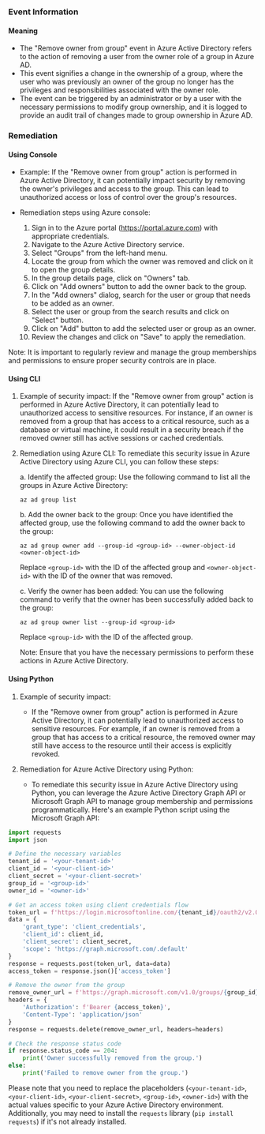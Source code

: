 
### Event Information

#### Meaning

- The "Remove owner from group" event in Azure Active Directory refers to the action of removing a user from the owner role of a group in Azure AD.
- This event signifies a change in the ownership of a group, where the user who was previously an owner of the group no longer has the privileges and responsibilities associated with the owner role.
- The event can be triggered by an administrator or by a user with the necessary permissions to modify group ownership, and it is logged to provide an audit trail of changes made to group ownership in Azure AD.

### Remediation

#### Using Console

- Example: If the "Remove owner from group" action is performed in Azure Active Directory, it can potentially impact security by removing the owner's privileges and access to the group. This can lead to unauthorized access or loss of control over the group's resources.

- Remediation steps using Azure console:
  1. Sign in to the Azure portal (https://portal.azure.com) with appropriate credentials.
  2. Navigate to the Azure Active Directory service.
  3. Select "Groups" from the left-hand menu.
  4. Locate the group from which the owner was removed and click on it to open the group details.
  5. In the group details page, click on "Owners" tab.
  6. Click on "Add owners" button to add the owner back to the group.
  7. In the "Add owners" dialog, search for the user or group that needs to be added as an owner.
  8. Select the user or group from the search results and click on "Select" button.
  9. Click on "Add" button to add the selected user or group as an owner.
  10. Review the changes and click on "Save" to apply the remediation.

Note: It is important to regularly review and manage the group memberships and permissions to ensure proper security controls are in place.

#### Using CLI

1. Example of security impact: If the "Remove owner from group" action is performed in Azure Active Directory, it can potentially lead to unauthorized access to sensitive resources. For instance, if an owner is removed from a group that has access to a critical resource, such as a database or virtual machine, it could result in a security breach if the removed owner still has active sessions or cached credentials.

2. Remediation using Azure CLI: To remediate this security issue in Azure Active Directory using Azure CLI, you can follow these steps:

   a. Identify the affected group: Use the following command to list all the groups in Azure Active Directory:
   ```
   az ad group list
   ```

   b. Add the owner back to the group: Once you have identified the affected group, use the following command to add the owner back to the group:
   ```
   az ad group owner add --group-id <group-id> --owner-object-id <owner-object-id>
   ```
   Replace `<group-id>` with the ID of the affected group and `<owner-object-id>` with the ID of the owner that was removed.

   c. Verify the owner has been added: You can use the following command to verify that the owner has been successfully added back to the group:
   ```
   az ad group owner list --group-id <group-id>
   ```
   Replace `<group-id>` with the ID of the affected group.

   Note: Ensure that you have the necessary permissions to perform these actions in Azure Active Directory.

#### Using Python

1. Example of security impact: 
   - If the "Remove owner from group" action is performed in Azure Active Directory, it can potentially lead to unauthorized access to sensitive resources. For example, if an owner is removed from a group that has access to a critical resource, the removed owner may still have access to the resource until their access is explicitly revoked.

2. Remediation for Azure Active Directory using Python:
   - To remediate this security issue in Azure Active Directory using Python, you can leverage the Azure Active Directory Graph API or Microsoft Graph API to manage group membership and permissions programmatically. Here's an example Python script using the Microsoft Graph API:

```python
import requests
import json

# Define the necessary variables
tenant_id = '<your-tenant-id>'
client_id = '<your-client-id>'
client_secret = '<your-client-secret>'
group_id = '<group-id>'
owner_id = '<owner-id>'

# Get an access token using client credentials flow
token_url = f'https://login.microsoftonline.com/{tenant_id}/oauth2/v2.0/token'
data = {
    'grant_type': 'client_credentials',
    'client_id': client_id,
    'client_secret': client_secret,
    'scope': 'https://graph.microsoft.com/.default'
}
response = requests.post(token_url, data=data)
access_token = response.json()['access_token']

# Remove the owner from the group
remove_owner_url = f'https://graph.microsoft.com/v1.0/groups/{group_id}/owners/{owner_id}/$ref'
headers = {
    'Authorization': f'Bearer {access_token}',
    'Content-Type': 'application/json'
}
response = requests.delete(remove_owner_url, headers=headers)

# Check the response status code
if response.status_code == 204:
    print('Owner successfully removed from the group.')
else:
    print('Failed to remove owner from the group.')
```

Please note that you need to replace the placeholders (`<your-tenant-id>`, `<your-client-id>`, `<your-client-secret>`, `<group-id>`, `<owner-id>`) with the actual values specific to your Azure Active Directory environment. Additionally, you may need to install the `requests` library (`pip install requests`) if it's not already installed.

